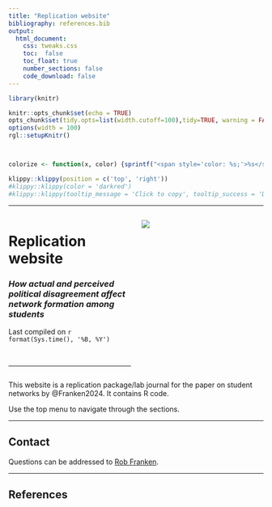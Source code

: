 ```yaml
---
title: "Replication website"
bibliography: references.bib
output: 
  html_document:
    css: tweaks.css
    toc:  false
    toc_float: true
    number_sections: false
    code_download: false
---
```



```r
library(knitr)

knitr::opts_chunk$set(echo = TRUE)
opts_chunk$set(tidy.opts=list(width.cutoff=100),tidy=TRUE, warning = FALSE, message = FALSE,comment = "#>", cache=TRUE, class.source=c("test"), class.output=c("test2"))
options(width = 100)
rgl::setupKnitr()



colorize <- function(x, color) {sprintf("<span style='color: %s;'>%s</span>", color, x) }

```

```r
klippy::klippy(position = c('top', 'right'))
#klippy::klippy(color = 'darkred')
#klippy::klippy(tooltip_message = 'Click to copy', tooltip_success = 'Done')
```




----

:::::::::::::: {.columns}
::: {.column width="50%"}

# **Replication website**
### *How actual and perceived political disagreement affect network formation among students*
Last compiled on `r format(Sys.time(), '%B, %Y')`

<br>

----
  

:::
::: {.column width="50%"}

![](figures/network.png)

:::
::::::::::::::

This website is a replication package/lab journal for the paper on student networks by @Franken2024. It contains R code.

Use the top menu to navigate through the sections.


<!--
Click <a href="https://netchange.netlify.app/codebook.pdf" target="_blank">here</a> to load the codebook.
-->

----

## Contact  

Questions can be addressed to <a href="mailto:r.j.f.franken@uu.nl">Rob Franken</a>.


----

## References






